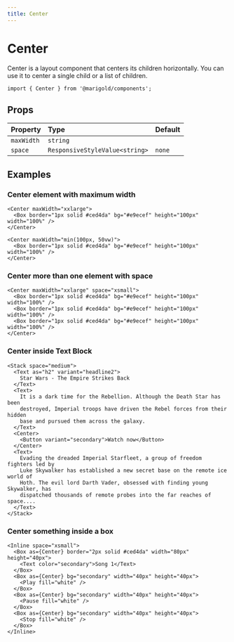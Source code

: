 ```yaml
---
title: Center
---
```


# Center

Center is a layout component that centers its children horizontally.
You can use it to center a single child or a list of children.

<Center maxWidth="min(350px, 50vw)">
  <Box border="1px solid #ced4da" bg="#e9ecef" height="100px" width="100%" />
</Center>

```tsx onlyCode
import { Center } from '@marigold/components';
```

## Props

| Property   | Type                           | Default |
| :--------- | :----------------------------- | :------ |
| `maxWidth` | `string`                       |         |
| `space`    | `ResponsiveStyleValue<string>` | `none`  |

## Examples

### Center element with maximum width

```tsx
<Center maxWidth="xxlarge">
  <Box border="1px solid #ced4da" bg="#e9ecef" height="100px" width="100%" />
</Center>
```

```tsx
<Center maxWidth="min(100px, 50vw)">
  <Box border="1px solid #ced4da" bg="#e9ecef" height="100px" width="100%" />
</Center>
```

### Center more than one element with space

```tsx
<Center maxWidth="xxlarge" space="xsmall">
  <Box border="1px solid #ced4da" bg="#e9ecef" height="100px" width="100%" />
  <Box border="1px solid #ced4da" bg="#e9ecef" height="100px" width="100%" />
  <Box border="1px solid #ced4da" bg="#e9ecef" height="100px" width="100%" />
</Center>
```

### Center inside Text Block

```tsx
<Stack space="medium">
  <Text as="h2" variant="headline2">
    Star Wars - The Empire Strikes Back
  </Text>
  <Text>
    It is a dark time for the Rebellion. Although the Death Star has been
    destroyed, Imperial troops have driven the Rebel forces from their hidden
    base and pursued them across the galaxy.
  </Text>
  <Center>
    <Button variant="secondary">Watch now</Button>
  </Center>
  <Text>
    Evading the dreaded Imperial Starfleet, a group of freedom fighters led by
    Luke Skywalker has established a new secret base on the remote ice world of
    Hoth. The evil lord Darth Vader, obsessed with finding young Skywalker, has
    dispatched thousands of remote probes into the far reaches of space....
  </Text>
</Stack>
```

### Center something inside a box

```tsx
<Inline space="xsmall">
  <Box as={Center} border="2px solid #ced4da" width="80px" height="40px">
    <Text color="secondary">Song 1</Text>
  </Box>
  <Box as={Center} bg="secondary" width="40px" height="40px">
    <Play fill="white" />
  </Box>
  <Box as={Center} bg="secondary" width="40px" height="40px">
    <Pause fill="white" />
  </Box>
  <Box as={Center} bg="secondary" width="40px" height="40px">
    <Stop fill="white" />
  </Box>
</Inline>
```
